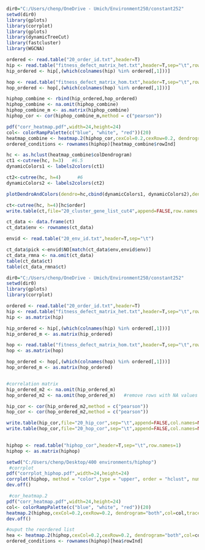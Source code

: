 

```r

dir0="C:/Users/chenp/OneDrive - Umich/Environment250/constant252"
setwd(dir0)
library(gplots)
library(corrplot)
library(gplots)
library(dynamicTreeCut)
library(fastcluster)
library(WGCNA)

ordered <- read.table("20_order_id.txt",header=T)
hip <- read.table("fitness_defect_matrix_het.txt",header=T,sep="\t",row.names=1)
hip_ordered <- hip[,(which(colnames(hip) %in% ordered[,1]))]

hop <- read.table("fitness_defect_matrix_hom.txt",header=T,sep="\t",row.names=1)
hop_ordered <- hop[,(which(colnames(hop) %in% ordered[,1]))]

hiphop_combine <- rbind(hip_ordered,hop_ordered)
hiphop_combine <- na.omit(hiphop_combine)
hiphop_combine_m <- as.matrix(hiphop_combine)
hiphop_cor <- cor(hiphop_combine_m,method = c("pearson"))

pdf("corr_heatmap.pdf",width=24,height=24)
col<- colorRampPalette(c("blue", "white", "red"))(20)
heatmap_combine <- heatmap.2(hiphop_cor,cexCol=0.2,cexRow=0.2, dendrogram="both",col=col,trace="none",symm=TRUE,revC=TRUE,keysize=0.8,distfun = function(x) dist(x, method="euclidean"),hclustfun = function(x) hclust(x, method="complete"))
ordered_conditions <- rownames(hiphop)[heatmap_combine$rowInd]

hc <- as.hclust(heatmap_combine$colDendrogram)
ct1 <-cutree(hc, h=3)   #6.5
dynamicColors1 <- labels2colors(ct1)

ct2<-cutree(hc, h=4)      #6
dynamicColors2 <- labels2colors(ct2)

plotDendroAndColors(dendro=hc,cbind(dynamicColors1, dynamicColors2),dendroLabels= FALSE)

ct<-cutree(hc, h=4)[hc$order]
write.table(ct,file="20_cluster_gene_list_cut4",append=FALSE,row.names =TRUE,quote = FALSE,sep="\t")

ct_data <- data.frame(ct)
ct_data$env <- rownames(ct_data)

envid <- read.table("20_env_id.txt",header=T,sep="\t")

ct_data$pick <-envid$NO[match(ct_data$env,envid$env)]
ct_data_rmna <- na.omit(ct_data)
table(ct_data$ct)
table(ct_data_rmna$ct)
```




```r


dir0="C:/Users/chenp/OneDrive - Umich/Environment250/constant252"
setwd(dir0)
library(gplots)
library(corrplot)

ordered <- read.table("20_order_id.txt",header=T)
hip <- read.table("fitness_defect_matrix_het.txt",header=T,sep="\t",row.names=1)
hip <- as.matrix(hip)

hip_ordered <- hip[,(which(colnames(hip) %in% ordered[,1]))]
hip_ordered_m <- as.matrix(hip_ordered)

hop <- read.table("fitness_defect_matrix_hom.txt",header=T,sep="\t",row.names=1)
hop <- as.matrix(hop)

hop_ordered <- hop[,(which(colnames(hop) %in% ordered[,1]))]
hop_ordered_m <- as.matrix(hop_ordered)


#correlation matrix
hip_ordered_m2 <- na.omit(hip_ordered_m) 
hop_ordered_m2 <- na.omit(hop_ordered_m)   #remove rows with NA values

hip_cor <- cor(hip_ordered_m2,method = c("pearson"))
hop_cor <- cor(hop_ordered_m2,method = c("pearson"))

write.table(hip_cor,file="20_hip_cor",sep="\t",append=FALSE,col.names=NA)
write.table(hop_cor,file="20_hop_cor",sep="\t",append=FALSE,col.names=NA)
 

hiphop <- read.table("hiphop_cor",header=T,sep="\t",row.names=1)
hiphop <- as.matrix(hiphop)

setwd("C:/Users/chenp/Desktop/400 environments/hiphop")
 #corrplot
pdf("corrplot_hiphop.pdf",width=24,height=24)
corrplot(hiphop, method = "color",type = "upper", order = "hclust", number.cex = .01, addCoef.col = "black", tl.col = "black", tl.srt = 90, tl.cex = 0.1, insig = "blank",diag = FALSE)
dev.off()

 #cor_heatmap.2
pdf("corr_heatmap.pdf",width=24,height=24)
col<- colorRampPalette(c("blue", "white", "red"))(20)
heatmap.2(hiphop,cexCol=0.2,cexRow=0.2, dendrogram="both",col=col,trace="none",symm=TRUE,revC=TRUE,keysize=0.8,distfun = function(x) dist(x, method="euclidean"),hclustfun = function(x) hclust(x, method="complete"))
dev.off()

#ouput the reordered list 
hea <- heatmap.2(hiphop,cexCol=0.2,cexRow=0.2, dendrogram="both",col=col,trace="none",symm=TRUE,revC=TRUE,keysize=0.8)
ordered_conditions <- rownames(hiphop)[hea$rowInd]



```


